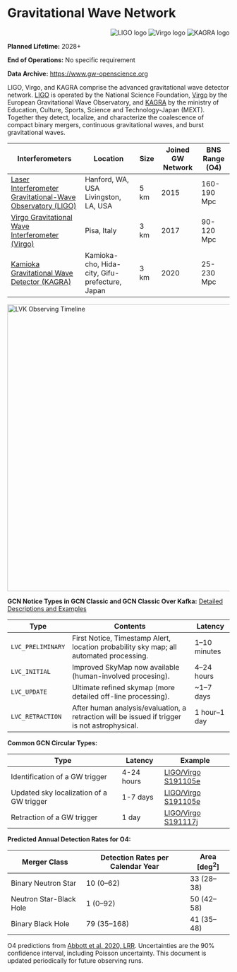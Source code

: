 

# Gravitational Wave Network

<div
  align="right"
  className="grid-col-6 mobile-lg:grid-col-4 tablet:grid-col-2 desktop:grid-col-3"
>
  <img src={lsc_logo} alt="LIGO logo" />
  <img src={virgo_logo} alt="Virgo logo" />
  <img src={kagra_logo} alt="KAGRA logo" />
</div>

**Planned Lifetime:** 2028+

**End of Operations:** No specific requirement

**Data Archive:**
https://www.gw-openscience.org

LIGO, Virgo, and KAGRA comprise the advanced gravitational wave detector network. [LIGO](https://www.ligo.org/) is operated by the National Science Foundation, [Virgo](https://www.virgo-gw.eu/) by the European Gravitational Wave Observatory, and [KAGRA](https://gwcenter.icrr.u-tokyo.ac.jp/en/) by the ministry of Education, Culture, Sports, Science and Technology-Japan (MEXT). Together they detect, localize, and characterize the coalescence of compact binary mergers, continuous gravitational waves, and burst gravitational waves.

<div className="overflow-table">

| Interferometers                                                                        | Location                                       | Size | Joined GW Network | BNS Range (O4) |
| -------------------------------------------------------------------------------------- | ---------------------------------------------- | ---- | ----------------- | -------------- |
| [Laser Interferometer Gravitational-Wave Observatory (LIGO)](https://www.ligo.org)     | Hanford, WA, USA Livingston, LA, USA           | 5 km | 2015              | 160-190 Mpc    |
| [Virgo Gravitational Wave Interferometer (Virgo)](https://www.virgo-gw.eu)             | Pisa, Italy                                    | 3 km | 2017              | 90-120 Mpc     |
| [Kamioka Gravitational Wave Detector (KAGRA)](https://gwcenter.icrr.u-tokyo.ac.jp/en/) | Kamioka-cho, Hida-city, Gifu-prefecture, Japan | 3 km | 2020              | 25-230 Mpc     |

</div>

<img
  src="https://observing.docs.ligo.org/plan/_images/ObsScen_timeline.png"
  width="650"
  aligh="center"
  alt="LVK Observing Timeline"
/>

**GCN Notice Types in GCN Classic and GCN Classic Over Kafka:**
[Detailed Descriptions and Examples](https://gcn.gsfc.nasa.gov/lvc.html)

<div className="overflow-table">

| Type              | Contents                                                                                      | Latency      |
| ----------------- | --------------------------------------------------------------------------------------------- | ------------ |
| `LVC_PRELIMINARY` | First Notice, Timestamp Alert, location probability sky map; all automated processing.        | 1–10 minutes |
| `LVC_INITIAL`     | Improved SkyMap now available (human-involved procesing).                                     | 4–24 hours   |
| `LVC_UPDATE`      | Ultimate refined skymap (more detailed off-line processing).                                  | ~1–7 days    |
| `LVC_RETRACTION`  | After human analysis/evaluation, a retraction will be issued if trigger is not astrophysical. | 1 hour–1 day |

</div>

**Common GCN Circular Types:**

<div className="overflow-table">

| Type                                     | Latency    | Example                                                          |
| ---------------------------------------- | ---------- | ---------------------------------------------------------------- |
| Identification of a GW trigger           | 4-24 hours | [LIGO/Virgo S191105e](https://gcn.gsfc.nasa.gov/gcn3/26182.gcn3) |
| Updated sky localization of a GW trigger | 1-7 days   | [LIGO/Virgo S191105e](https://gcn.gsfc.nasa.gov/gcn3/26245.gcn3) |
| Retraction of a GW trigger               | 1 day      | [LIGO/Virgo S191117j](https://gcn.gsfc.nasa.gov/gcn3/26254.gcn3) |

</div>

**Predicted Annual Detection Rates for O4:**

<div className="overflow-table">

| Merger Class            | Detection Rates per Calendar Year | Area [deg<sup>2</sup>] |
| ----------------------- | --------------------------------- | ---------------------- |
| Binary Neutron Star     | 10 (0–62)                         | 33 (28–38)             |
| Neutron Star-Black Hole | 1 (0–92)                          | 50 (42–58)             |
| Binary Black Hole       | 79 (35–168)                       | 41 (35–48)             |

</div>

O4 predictions from [Abbott et al. 2020, LRR](https://link.springer.com/article/10.1007/s41114-020-00026-9). Uncertainties are the 90% confidence interval, including Poisson uncertainty. This document is updated periodically for future observing runs.
